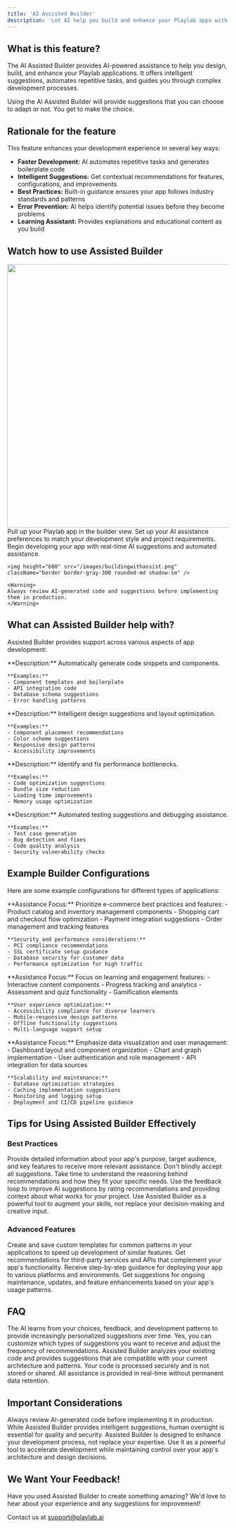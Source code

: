 ```yaml
---
title: 'AI Assisted Builder'
description: 'Let AI help you build and enhance your Playlab apps with intelligent suggestions and automation'
---
```


## <Icon icon="bell-on" size="24" className="inline-block align-text-bottom" /> What is this feature?

The AI Assisted Builder provides AI-powered assistance to help you design, build, and enhance your Playlab applications. It offers intelligent suggestions, automates repetitive tasks, and guides you through complex development processes.

<Warning>
Using the AI Assisted Builder will provide suggestions that you can choose to adapt or not. You get to make the choice.
</Warning>

## <Icon icon="lightbulb" size="24" className="inline-block align-text-bottom" /> Rationale for the feature

This feature enhances your development experience in several key ways:

- **Faster Development:** AI automates repetitive tasks and generates boilerplate code
- **Intelligent Suggestions:** Get contextual recommendations for features, configurations, and improvements
- **Best Practices:** Built-in guidance ensures your app follows industry standards and patterns
- **Error Prevention:** AI helps identify potential issues before they become problems
- **Learning Assistant:** Provides explanations and educational content as you build

## <Icon icon="video" size="24" className="inline-block align-text-bottom" /> Watch how to use Assisted Builder

<img height="600" src="/images/assistedbuilder.gif" className="border border-gray-300 rounded-md shadow-sm" />

<Steps>
  <Step title="Enable the feature">
    Pull up your Playlab app in the builder view.
  </Step>
  <Step title="Configure assistance preferences">
    Set up your AI assistance preferences to match your development style and project requirements.
  </Step>
  <Step title="Start building with AI assistance">
    Begin developing your app with real-time AI suggestions and automated assistance.
    
    <img height="600" src="/images/buildingwithassist.png" className="border border-gray-300 rounded-md shadow-sm" />
    
    <Warning>
    Always review AI-generated code and suggestions before implementing them in production.
    </Warning>
  </Step>
</Steps>

## <Icon icon="list-check" size="24" className="inline-block align-text-bottom" /> What can Assisted Builder help with?

Assisted Builder provides support across various aspects of app development:

<CardGroup cols={2}>
  <Card title="Code Generation" icon="code">
    **Description:** Automatically generate code snippets and components.
    
    **Examples:**
    - Component templates and boilerplate
    - API integration code
    - Database schema suggestions
    - Error handling patterns
  </Card>

  <Card title="UI/UX Design" icon="palette">
    **Description:** Intelligent design suggestions and layout optimization.
    
    **Examples:**
    - Component placement recommendations
    - Color scheme suggestions
    - Responsive design patterns
    - Accessibility improvements
  </Card>

  <Card title="Performance Optimization" icon="gauge-high">
    **Description:** Identify and fix performance bottlenecks.
    
    **Examples:**
    - Code optimization suggestions
    - Bundle size reduction
    - Loading time improvements
    - Memory usage optimization
  </Card>

  <Card title="Testing & Debugging" icon="bug">
    **Description:** Automated testing suggestions and debugging assistance.
    
    **Examples:**
    - Test case generation
    - Bug detection and fixes
    - Code quality analysis
    - Security vulnerability checks
  </Card>
</CardGroup>

## <Icon icon="quote-left" size="24" className="inline-block align-text-bottom" /> Example Builder Configurations

Here are some example configurations for different types of applications:

<AccordionGroup>
  <Accordion title="E-commerce Application" icon="shopping-cart">
    **Assistance Focus:** Prioritize e-commerce best practices and features:
    - Product catalog and inventory management components
    - Shopping cart and checkout flow optimization
    - Payment integration suggestions
    - Order management and tracking features

    **Security and performance considerations:**
    - PCI compliance recommendations
    - SSL certificate setup guidance
    - Database security for customer data
    - Performance optimization for high traffic
  </Accordion>

  <Accordion title="Educational Platform" icon="book-open">
    **Assistance Focus:** Focus on learning and engagement features:
    - Interactive content components
    - Progress tracking and analytics
    - Assessment and quiz functionality
    - Gamification elements

    **User experience optimization:**
    - Accessibility compliance for diverse learners
    - Mobile-responsive design patterns
    - Offline functionality suggestions
    - Multi-language support setup
  </Accordion>

  <Accordion title="SaaS Dashboard" icon="chart-line">
    **Assistance Focus:** Emphasize data visualization and user management:
    - Dashboard layout and component organization
    - Chart and graph implementation
    - User authentication and role management
    - API integration for data sources

    **Scalability and maintenance:**
    - Database optimization strategies
    - Caching implementation suggestions
    - Monitoring and logging setup
    - Deployment and CI/CD pipeline guidance
  </Accordion>
</AccordionGroup>

## <Icon icon="star" size="24" className="inline-block align-text-bottom" /> Tips for Using Assisted Builder Effectively

### <Icon icon="target" size="20" className="inline-block align-text-bottom" /> Best Practices

<AccordionGroup>
  <Accordion title="Clearly define your project requirements">
    Provide detailed information about your app's purpose, target audience, and key features to receive more relevant assistance.
  </Accordion>

  <Accordion title="Review and understand AI suggestions">
    Don't blindly accept all suggestions. Take time to understand the reasoning behind recommendations and how they fit your specific needs.
  </Accordion>

  <Accordion title="Iterate and refine">
    Use the feedback loop to improve AI suggestions by rating recommendations and providing context about what works for your project.
  </Accordion>

  <Accordion title="Combine AI assistance with human expertise">
    Use Assisted Builder as a powerful tool to augment your skills, not replace your decision-making and creative input.
  </Accordion>
</AccordionGroup>

### <Icon icon="rocket" size="20" className="inline-block align-text-bottom" /> Advanced Features

<AccordionGroup>
  <Accordion title="Custom Templates">
    Create and save custom templates for common patterns in your applications to speed up development of similar features.
  </Accordion>

  <Accordion title="Integration Suggestions">
    Get recommendations for third-party services and APIs that complement your app's functionality.
  </Accordion>

  <Accordion title="Deployment Guidance">
    Receive step-by-step guidance for deploying your app to various platforms and environments.
  </Accordion>

  <Accordion title="Maintenance Recommendations">
    Get suggestions for ongoing maintenance, updates, and feature enhancements based on your app's usage patterns.
  </Accordion>
</AccordionGroup>

## <Icon icon="circle-question" size="24" className="inline-block align-text-bottom" /> FAQ

<AccordionGroup>
  <Accordion title="How does Assisted Builder learn about my preferences?">
    The AI learns from your choices, feedback, and development patterns to provide increasingly personalized suggestions over time.
  </Accordion>

  <Accordion title="Can I disable specific types of assistance?">
    Yes, you can customize which types of suggestions you want to receive and adjust the frequency of recommendations.
  </Accordion>

  <Accordion title="Will Assisted Builder work with my existing codebase?">
    Assisted Builder analyzes your existing code and provides suggestions that are compatible with your current architecture and patterns.
  </Accordion>

  <Accordion title="Is my code secure when using Assisted Builder?">
    Your code is processed securely and is not stored or shared. All assistance is provided in real-time without permanent data retention.
  </Accordion>
</AccordionGroup>

## <Icon icon="warning" size="24" className="inline-block align-text-bottom" /> Important Considerations

<Warning>
Always review AI-generated code before implementing it in production. While Assisted Builder provides intelligent suggestions, human oversight is essential for quality and security.
</Warning>

<Info>
Assisted Builder is designed to enhance your development process, not replace your expertise. Use it as a powerful tool to accelerate development while maintaining control over your app's architecture and design decisions.
</Info>

## <Icon icon="bullhorn" size="24" className="inline-block align-text-bottom" /> We Want Your Feedback!

<Info>
Have you used Assisted Builder to create something amazing? We'd love to hear about your experience and any suggestions for improvement!

Contact us at [support@playlab.ai](mailto:support@playlab.ai)
</Info>